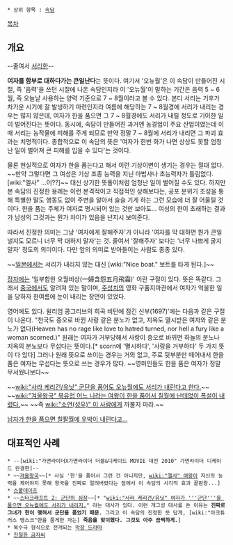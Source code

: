  * 상위 항목 : [[속담]]

[[목차]]

== 개요 ==
--줄여서 [[서리한]]--

'''여자를 함부로 대하다가는 큰일난다'''는 뜻이다. 여기서 '오뉴월'은 이 속담이 만들어진 시절, 즉 '음력'을 쓰던 시절에 나온 속담인지라 이 '오뉴월'이 말하는 기간은 음력 5 ~ 6월, 즉 오늘날 사용하는 양력 기준으로 7 ~ 8월이라고 볼 수 있다. 본디 서리는 기후가 차가운 시기에 잘 발생하기 마련인지라 여름에 해당하는 7 ~ 8월경에 서리가 내리는 경우는 많지 않은데, 여자가 한을 품으면 그 7 ~ 8월경에도 서리가 내릴 정도로 기이한 일이 벌어진다는 뜻이다. 동시에, 속담이 만들어진 과거엔 농경업이 주요 산업이였는데 이 때 서리는 농작물에 피해를 주게 되므로 만약 정말 7 ~ 8월에 서리가 내리면 그 파괴 효과는 치명적이다. 종합적으로 이 속담의 뜻은 '여자가 한번 화가 나면 상상도 못할 엄청난 일이 벌어져 큰 피해를 입을 수 있다'는 것이다.

물론 현실적으로 여자가 한을 품는다고 해서 이런 기상이변이 생기는 경우는 절대 없다. ~~만약 그렇다면 그 여성은 기상 조종 능력을 지닌 마법사나 초능력자가 틀림없다. [wiki:"엘사" ...어??]~~ 대신 상기한 뜻풀이처럼 엄청난 일이 벌어질 수도 있다. 하지만 본 속담의 진정한 용례는 이런 본격적이고 직접적인 상해보다는, 공포 분위기 조성을 통해 특별한 말도 행동도 없이 주변을 알아서 슬슬 기게 하는 그런 모습에 더 잘 어울릴 것이다. 한을 품는 주체가 여자로 명시되어 있는 것만 보아도... 여성의 한이 초래하는 결과가 남성의 그것과는 뭔가 차이가 있음을 넌지시 보여준다.

따라서 진정한 의미는 그냥 '여자에게 잘해주자'가 아니라 '여자를 막 대하면 뭔가 큰일 낼지도 모르니 너무 막 대하지 말자'는 것. 줄여서 '잘해주자' 보다는 '너무 나쁘게 굴지 말자' 정도의 의미이다. 다만 앞의 의미로 받아들이는 사람도 종종 있다.

~~[[일본]]에서는 서리가 내리지 않는 대신 [wiki:"Nice boat." 보트를 타게 된다.]~~

[[장자]]에는 '일부함원 오월비상(一婦含怨五月飛霜)' 이란 구절이 있다. 뜻은 똑같다. 그래서 [[중국]]에서도 알려져 있는 말이며, [[주성치]]의 영화 구품지마관에서 여자가 억울한 일을 당하자 한여름에 눈이 내리는 장면이 있었다.

영어에도 있다. 윌리엄 콩그리브의 희곡 비탄에 잠긴 신부(1697)'에는 다음과 같은 구절이 나온다. "천국도 증오로 바뀐 사랑 같은 분노가 없고, 지옥도 멸시받은 여자와 같은 분노가 없다(Heaven has no rage like love to hatred turned, nor hell a fury like a woman scorned.)" 원래는 여자가 거부당해서 사랑이 증오로 바뀌면 하늘의 분노나 지옥의 분노보다 무섭다는 뜻이다.[* scorn에 '멸시하다', '사랑을 거부하다' 두 가지 뜻이 다 있다] 그러나 원래 뜻으로 쓰이는 경우는 거의 없고, 주로 뒷부분만 떼어내서 한을 품은 여자는 무섭다는 뜻으로 쓰는 경우가 많다. ~~영미인들도 한을 품은 여자가 정말 무서웠나보다~~

~~[[wiki:"사라 케리건/유닛" 군단을 품어도 오뉴월에도 서리가 내린다고 한다.]]~~
~~[[wiki:"겨울왕국" 북유럽 어느 나라는 여왕이 한을 품어서 칠월에 난데없이 폭설이 내렸다.]]~~
~~즉 [[wiki:"소연(성우)" 이 사람 ]]에게 까불지 마라.~~


[http://www.nnnews.co.kr/news/articleView.html?idxno=8378 남자가 한을 품으면 칠팔월에 우박이 내린다고...]

== 대표적인 사례 ==
 * --[wiki:"가면라이더X가면라이더 더블&디케이드 MOVIE 대전 2010" 가면라이더 디케이드 완결편]--
 * ~~[[겨울왕국]]~~[* 사실 '한'을 품어서 그런 건 아니지만, [[wiki:"엘사" 여왕]]이 자신의 능력을 제어하지 못해 왕국을 진짜로 얼려버렸다는 점에서 이 속담의 시각적 효과 끝판왕...]
 * [[스쿨데이즈]]
 * ~~[[스타크래프트 2: 군단의 심장]]~~[* "[[wiki:"사라 케리건/유닛" 여자가 '''군단'''을 품으면 오뉴월에도 서리가 내리지.]]" 라는 대사가 있다. 이런 개그성 대사를 쓴 이유는 '''진짜로 그녀가 한이 맺혀서 군단을 품었기 때문.''' 그리고 이 속담의 진정한 뜻 답게, [wiki:"아크튜러스 멩스크"한을 품게한 자는] '''죽음을 맞이했다. 그것도 아주 끔찍하게.''']
 * 복수극 형식으로 전개되는 [[막장 드라마]]
 * [[친절한 금자씨]]
